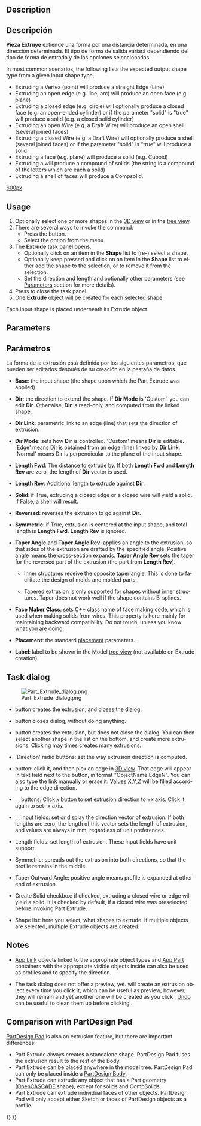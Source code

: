 <languages/>
<div class="mw-translate-fuzzy">
{{Docnav/es
|[[Part Compound‏‎Filter/es|Filtro compuesto]]
|[[Part_Fillet/es|Redondeo]]
|[[Part_Workbench/es|Pieza]]
|IconL=Part Compound‏‎Filter.svg
|IconC=Workbench_Part.svg
|IconR=Part_Fillet.svg
}}
</div>

<div class="mw-translate-fuzzy">
{{GuiCommand/es
|Name=Part Extrude
|Name/es=Pieza Extruye
|MenuLocation=Pieza → Extrusión
|Workbenches=[[Part_Workbench/es|Pieza]]
|SeeAlso=[[Draft Trimex/es|Draft Trimex]]
}}
</div>

<div lang="en" dir="ltr" class="mw-content-ltr">
== Description ==
</div>

<div class="mw-translate-fuzzy">
== Descripción ==
'''Pieza Extruye''' extiende una forma por una distancia determinada, en una dirección determinada. El tipo de forma de salida variará dependiendo del tipo de forma de entrada y de las opciones seleccionadas.
</div>

<div lang="en" dir="ltr" class="mw-content-ltr">
In most common scenarios, the following lists the expected output shape type from a given input shape type, 
*  Extruding a Vertex (point) will produce a straight Edge (Line) 
*  Extruding an open edge (e.g. line, arc) will produce an open face (e.g. plane)  
*  Extruding a closed edge (e.g. circle) will optionally produce a closed face (e.g. an open-ended cylinder) or if the parameter "solid" is "true" will produce a solid (e.g. a closed solid cylinder) 
*  Extruding an open Wire (e.g. a Draft Wire) will produce an open shell (several joined faces)  
*  Extruding a closed Wire (e.g. a Draft Wire) will optionally produce a shell (several joined faces) or if the parameter "solid" is "true" will produce a solid 
*  Extruding a face (e.g. plane) will produce a solid (e.g. Cuboid)
*  Extruding a {{Button|[[File:Draft_ShapeString.svg|16px]] [[Draft_ShapeString|Draft ShapeString]]}} will produce a compound of solids (the string is a compound of the letters which are each a solid)
* Extruding a shell of faces will produce a Compsolid.
</div>

[[image:Part_Extrude_demo.png|600px]]
<div lang="en" dir="ltr" class="mw-content-ltr">
{{Caption|Examples of extrusion}}
</div>

<div lang="en" dir="ltr" class="mw-content-ltr">
==Usage==
</div>

<div lang="en" dir="ltr" class="mw-content-ltr">
# Optionally select one or more shapes in the [[3D_view|3D view]] or in the [[Tree_view|tree view]].
# There are several ways to invoke the command:
#* Press the {{Button|[[Image:Part_Extrude.svg|16px]] [[Part_Extrude|Extrude...]]}} button.
#* Select the {{MenuCommand|Part → [[Image:Part_Extrude.svg|16px]] Extrude...}} option from the menu.
# The '''Extrude''' [[Task_panel|task panel]] opens.
#* Optionally click on an item in the '''Shape''' list to (re-) select a shape.
#* Optionally keep {{KEY|Shift}} pressed and click on an item in the '''Shape''' list to either add the shape to the selection, or to remove it from the selection.
#* Set the direction and length and optionally other parameters (see [[#Parameters|Parameters]] section for more details).
# Press {{Button|OK}} to close the task panel.
# One '''Extrude''' object will be created for each selected shape.
</div>

<div lang="en" dir="ltr" class="mw-content-ltr">
Each input shape is placed underneath its Extrude object.
</div>

<div lang="en" dir="ltr" class="mw-content-ltr">
== Parameters ==
</div>

<div class="mw-translate-fuzzy">
== Parámetros ==
La forma de la extrusión está definida por los siguientes parámetros, que pueden ser editados después de su creación en la pestaña de datos.
</div>  

<div lang="en" dir="ltr" class="mw-content-ltr">
*'''Base''': the input shape (the shape upon which the Part Extrude was applied).
</div>

<div lang="en" dir="ltr" class="mw-content-ltr">
*'''Dir''': the direction to extend the shape. If '''Dir Mode''' is 'Custom', you can edit '''Dir'''. Otherwise, '''Dir''' is read-only, and computed from the linked shape.
</div>

<div lang="en" dir="ltr" class="mw-content-ltr">
*'''Dir Link''': parametric link to an edge (line) that sets the direction of extrusion.
</div>

<div lang="en" dir="ltr" class="mw-content-ltr">
*'''Dir Mode''': sets how '''Dir''' is controlled. 'Custom' means '''Dir''' is editable. 'Edge' means Dir is obtained from an edge (line) linked by '''Dir Link'''. 'Normal' means Dir is perpendicular to the plane of the input shape.
</div>

<div lang="en" dir="ltr" class="mw-content-ltr">
*'''Length Fwd''': The distance to extrude by. If both '''Length Fwd''' and '''Length Rev''' are zero, the length of '''Dir''' vector is used.
</div>

<div lang="en" dir="ltr" class="mw-content-ltr">
*'''Length Rev''': Additional length to extrude against '''Dir'''.
</div>

<div lang="en" dir="ltr" class="mw-content-ltr">
*'''Solid''': if True, extruding a closed edge or a closed wire will yield a solid. If False, a shell will result.
</div>

<div lang="en" dir="ltr" class="mw-content-ltr">
*'''Reversed''': reverses the extrusion to go against '''Dir'''.
</div>

<div lang="en" dir="ltr" class="mw-content-ltr">
*'''Symmetric''': if True, extrusion is centered at the input shape, and total length is '''Length Fwd'''. '''Length Rev''' is ignored.
</div>

<div lang="en" dir="ltr" class="mw-content-ltr">
*'''Taper Angle''' and '''Taper Angle Rev''': applies an angle to the extrusion, so that sides of the extrusion are drafted by the specified angle. Positive angle means the cross-section expands. '''Taper Angle Rev''' sets the taper for the reversed part of the extrusion (the part from '''Length Rev''').
**{{Version|0.20}} Inner structures receive the opposite taper angle. This is done to facilitate the design of molds and molded parts.
**{{VersionMinus|0.19}} Tapered extrusion is only supported for shapes without inner structures. Taper does not work well if the shape contains B-splines.
</div> 

<div lang="en" dir="ltr" class="mw-content-ltr">
*'''Face Maker Class''': sets C++ class name of face making code, which is used when making solids from wires. This property is here mainly for maintaining backward compatibility. Do not touch, unless you know what you are doing.
</div>

<div lang="en" dir="ltr" class="mw-content-ltr">
*'''Placement''': the standard [[Placement|placement]] parameters.
</div>

<div lang="en" dir="ltr" class="mw-content-ltr">
*'''Label''': label to be shown in the Model [[Tree_view|tree view]] (not available on Extrude creation).
</div>

<div lang="en" dir="ltr" class="mw-content-ltr">
== Task dialog ==
</div>

<div lang="en" dir="ltr" class="mw-content-ltr">
[[Image:Part_Extrude_dialog.png|thumb|right]]
</div>

<div lang="en" dir="ltr" class="mw-content-ltr">
* {{Button|OK}} button creates the extrusion, and closes the dialog.
</div>

<div lang="en" dir="ltr" class="mw-content-ltr">
* {{Button|Close}} button closes dialog, without doing anything.
</div>

<div lang="en" dir="ltr" class="mw-content-ltr">
* {{Button|Apply}} button creates the extrusion, but does not close the dialog. You can then select another shape in the list on the bottom, and create more extrusions. Clicking {{Button|Apply}} may times creates many extrusions.
</div>

<div lang="en" dir="ltr" class="mw-content-ltr">
* 'Direction' radio buttons: set the way extrusion direction is computed.
</div> 

<div lang="en" dir="ltr" class="mw-content-ltr">
* {{Button|Select}} button: click it, and then pick an edge in [[3D_view|3D view]]. That edge will appear in text field next to the button, in format "ObjectName:EdgeN". You can also type the link manually or erase it. Values X,Y,Z will be filled according to the edge direction.
</div>

<div lang="en" dir="ltr" class="mw-content-ltr">
* {{Button|X}}, {{Button|Y}}, {{Button|Z}} buttons: Click ''x'' button to set extrusion direction to +''x'' axis. Click it again to set -''x'' axis.
</div> 

<div lang="en" dir="ltr" class="mw-content-ltr">
* {{Button|X}}, {{Button|Y}}, {{Button|Z}} input fields: set or display the direction vector of extrusion. If both lengths are zero, the length of this vector sets the length of extrusion, and values are always in mm, regardless of unit preferences.
</div>

<div lang="en" dir="ltr" class="mw-content-ltr">
* Length fields: set length of extrusion. These input fields have unit support.
</div>

<div lang="en" dir="ltr" class="mw-content-ltr">
* Symmetric: spreads out the extrusion into both directions, so that the profile remains in the middle.
</div>

<div lang="en" dir="ltr" class="mw-content-ltr">
* Taper Outward Angle: positive angle means profile is expanded at other end of extrusion.
</div>

<div lang="en" dir="ltr" class="mw-content-ltr">
* Create Solid checkbox: if checked, extruding a closed wire or edge will yield a solid. It is checked by default, if a closed wire was preselected before invoking Part Extrude.
</div>

<div lang="en" dir="ltr" class="mw-content-ltr">
* Shape list: here you select, what shapes to extrude. If multiple objects are selected, multiple Extrude objects are created.
</div>

<div lang="en" dir="ltr" class="mw-content-ltr">
== Notes ==
</div>

<div lang="en" dir="ltr" class="mw-content-ltr">
* [[App_Link|App Link]] objects linked to the appropriate object types and [[App_Part|App Part]] containers with the appropriate visible objects inside can also be used as profiles and to specify the direction. {{Version|0.20}}
</div>

<div lang="en" dir="ltr" class="mw-content-ltr">
* The task dialog does not offer a preview, yet. {{Button|Apply}} will create an extrusion object every time you click it, which can be useful as preview; however, they will remain and yet another one will be created as you click {{Button|OK}}. [[Std_Undo|Undo]] can be useful to clean them up before clicking {{Button|OK}}.
</div>

<div lang="en" dir="ltr" class="mw-content-ltr">
== Comparison with PartDesign Pad ==
</div>

<div lang="en" dir="ltr" class="mw-content-ltr">
[[PartDesign_Pad|PartDesign Pad]] is also an extrusion feature, but there are important differences:
</div>

<div lang="en" dir="ltr" class="mw-content-ltr">
* Part Extrude always creates a standalone shape. PartDesign Pad fuses the extrusion result to the rest of the Body.
* Part Extrude can be placed anywhere in the model tree. PartDesign Pad can only be placed inside a [[PartDesign_Body|PartDesign Body]].
* Part Extrude can extrude any object that has a Part geometry ([[OpenCASCADE|OpenCASCADE]] shape), except for solids and CompSolids.
* Part Extrude can extrude individual faces of other objects. PartDesign Pad will only accept either Sketch or faces of PartDesign objects as a profile.
</div>


<div lang="en" dir="ltr" class="mw-content-ltr">
{{Docnav
|[[Part_Builder|Builder]]
|[[Part_Revolve|Revolve]]
|[[Part_Workbench|Part]]
|IconL=Part_Builder.svg
|IconR=Part_Revolve.svg
|IconC=Workbench_Part.svg
}}
</div>

{{Part_Tools_navi{{#translation:}}}}
{{Userdocnavi{{#translation:}}}}